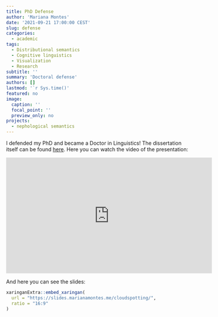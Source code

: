 ```yaml
---
title: PhD Defense
author: 'Mariana Montes'
date: '2021-09-21 17:00:00 CEST'
slug: defense
categories:
  - academic
tags:
  - Distributional semantics
  - Cognitive linguistics
  - Visualization
  - Research
subtitle: ''
summary: 'Doctoral defense'
authors: []
lastmod: '`r Sys.time()'
featured: no
image:
  caption: ''
  focal_point: ''
  preview_only: no
projects:
  - nephological semantics
---
```


I defended my PhD and became a Doctor in Linguistics!
The dissertation itself can be found [here](https://cloudspotting.marianamontes.me).
Here you can watch the video of the presentation:

<iframe width="560" height="315" src="https://www.youtube.com/embed/eQgvyas2Du8" title="YouTube video player" frameborder="0" allow="accelerometer; autoplay; clipboard-write; encrypted-media; gyroscope; picture-in-picture" allowfullscreen>

</iframe>

And here you can see the slides:

```r
xaringanExtra::embed_xaringan(
  url = "https://slides.marianamontes.me/cloudspotting/",
  ratio = "16:9"
)
```


